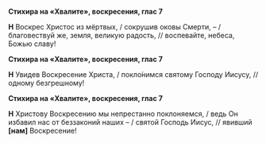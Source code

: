 **Стихира на «Хвалите», воскресения, глас 7**

**Н** Воскрес Христос из мёртвых, / сокрушив оковы Смерти, – / благовествуй же, земля, великую радость, // воспевайте, небеса, Божью славу!

**Стихира на «Хвалите», воскресения, глас 7**

**Н** Увидев Воскресение Христа, / покло́нимся святому Господу Иисусу, // одному безгрешному!

**Стихира на «Хвалите», воскресения, глас 7**

**Н** Христову Воскресению мы непрестанно поклоняемся, / ведь Он избавил нас от беззаконий наших – / святой Господь Иисус, // явивший **[**нам**]** Воскресение!
